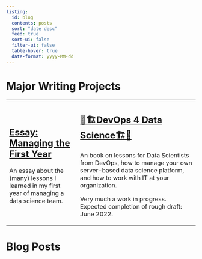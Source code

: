 ```yaml
---
listing:
  id: blog
  contents: posts
  sort: "date desc"
  feed: true
  sort-ui: false
  filter-ui: false
  table-hover: true
  date-format: yyyy-MM-dd
---
```


# Major Writing Projects

+-----------------------------------------------------------------------------------------------+--------------------------------------------------------------------------------------------------------------------------------------------------------------+
| ## [Essay: Managing the First Year](/mfy.html)                                                | ## [📕🏗DevOps 4 Data Science🏗📕](https://akgold.github.io/do4ds/)                                                                                            |
|                                                                                               |                                                                                                                                                              |
| An essay about the (many) lessons I learned in my first year of managing a data science team. | An book on lessons for Data Scientists from DevOps, how to manage your own server-based data science platform, and how to work with IT at your organization. |
|                                                                                               |                                                                                                                                                              |
|                                                                                               | Very much a work in progress. Expected completion of rough draft: June 2022.                                                                                 |
+-----------------------------------------------------------------------------------------------+--------------------------------------------------------------------------------------------------------------------------------------------------------------+

# Blog Posts

::: {#blog}
:::
